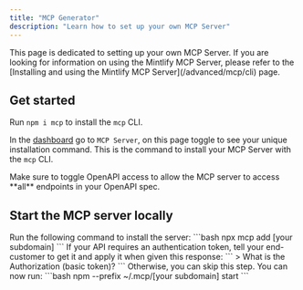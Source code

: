 ```yaml
---
title: "MCP Generator"
description: "Learn how to set up your own MCP Server"
---
```


<Tip>
  This page is dedicated to setting up your own MCP Server. If you are looking
  for information on using the Mintlify MCP Server, please refer to the
  [Installing and using the Mintlify MCP Server](/advanced/mcp/cli) page.
</Tip>

## Get started

Run `npm i mcp` to install the `mcp` CLI.

In the [dashboard](https://dashboard.mintlify.com/products/mcp) go to `MCP Server`, on this page toggle to see your unique installation command. This is the command to install your MCP Server with the `mcp` CLI.

<Note>
  Make sure to toggle OpenAPI access to allow the MCP server to access **all**
  endpoints in your OpenAPI spec.
</Note>

## Start the MCP server locally

<Steps>
  <Step title="Install the server through the CLI">
    Run the following command to install the server: ```bash npx mcp add [your
    subdomain] ```
  </Step>
  <Step title="Add the authentication token if applicable">
    If your API requires an authentication token, tell your end-customer to get
    it and apply it when given this response: ``` > What is the Authorization
    (basic token)? ``` Otherwise, you can skip this step.
  </Step>
  <Step title="Start your MCP server">
    You can now run: ```bash npm --prefix ~/.mcp/[your subdomain] start ```
  </Step>
</Steps>
